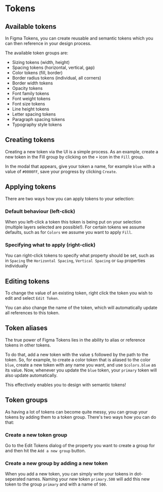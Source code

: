 # Tokens

## Available tokens

In Figma Tokens, you can create reusable and semantic tokens which you can then reference in your design process.

The available token groups are:

- Sizing tokens (width, height)
- Spacing tokens (horizontal, vertical, gap)
- Color tokens (fill, border)
- Border radius tokens (individual, all corners)
- Border width tokens
- Opacity tokens
- Font family tokens
- Font weight tokens
- Font size tokens
- Line height tokens
- Letter spacing tokens
- Paragraph spacing tokens
- Typography style tokens

## Creating tokens

Creating a new token via the UI is a simple process. As an example, create a new token in the Fill group by clicking on the `+` icon in the `Fill` group.

In the modal that appears, give your token a name, for example `blue` with a value of `#0000FF`, save your progress by clicking `Create`.

## Applying tokens

There are two ways how you can apply tokens to your selection:

### Default behaviour (left-click)
When you left-click a token this token is being put on your selection (multiple layers selected are possible!). For certain tokens we assume defaults, such as for `Colors` we assume you want to apply `Fill`.

### Specifying what to apply (right-click)
You can right-click tokens to specify what property should be set, such as in `Spacing` the `Horizontal Spacing`, `Vertical Spacing` or `Gap` properties individually

## Editing tokens
To change the value of an existing token, right click the token you wish to edit and select `Edit Token`.

You can also change the name of the token, which will automatically update all references to this token.

## Token aliases
The true power of Figma Tokens lies in the ability to alias or reference tokens in other tokens.

To do that, add a new token with the value `$` followed by the path to the token. So, for example, to create a color token that is aliased to the color `blue`, create a new token with any name you want, and use `$colors.blue` as its value. Now, whenever you update the `blue` token, your `primary` token will also update automatically.

This effectively enables you to design with semantic tokens!

## Token groups
As having a lot of tokens can become quite messy, you can group your tokens by adding them to a token group. There's two ways how you can do that:

### Create a new token group
Go to the Edit Tokens dialog of the property you want to create a group for and then hit the `Add a new group` button.

### Create a new group by adding a new token
When you add a new token, you can simply write your tokens in dot-seperated names. Naming your new token `primary.500` will add this new token to the group `primary` and with a name of `500`.